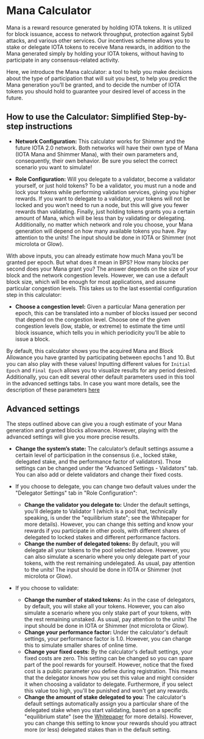 # Mana Calculator

Mana is a reward resource generated by holding IOTA tokens. It is utilized for block issuance, access to network throughput, protection against Sybil attacks, and various other services. Our incentives scheme allows you to stake or delegate IOTA tokens to receive Mana rewards, in addition to the Mana generated simply by holding your IOTA tokens, without having to participate in any consensus-related activity.

Here, we introduce the Mana calculator: a tool to help you make decisions about the type of participation that will suit you best, to help you predict the Mana generation you’ll be granted, and to decide the number of IOTA tokens you should hold to guarantee your desired level of access in the future.

## How to use the Calculator: Simplified Step-by-step instructions

- **Network Configuration:** This calculator works for Shimmer and the future IOTA 2.0 network. Both networks will have their own type of Mana (IOTA Mana and Shimmer Mana), with their own parameters and, consequently, their own behavior. Be sure you select the correct scenario you want to simulate!

- **Role Configuration:** Will you delegate to a validator, become a validator yourself, or just hold tokens? To be a validator, you must run a node and lock your tokens while performing validation services, giving you higher rewards. If you want to delegate to a validator, your tokens will not be locked and you won’t need to run a node, but this will give you fewer rewards than validating. Finally, just holding tokens grants you a certain amount of Mana, which will be less than by validating or delegating. Additionally, no matter which network and role you choose, your Mana generation will depend on how many available tokens you have. Pay attention to the units! The input should be done in IOTA or Shimmer (not microIota or Glow).

With above inputs, you can already estimate how much Mana you’ll be granted per epoch. But what does it mean in BPS? How many blocks per second does your Mana grant you? The answer depends on the size of your block and the network congestion levels. However, we can use a default block size, which will be enough for most applications, and assume particular congestion levels. This takes us to the last essential configuration step in this calculator:

- **Choose a congestion level:** Given a particular Mana generation per epoch, this can be translated into a number of blocks issued per second that depend on the congestion level. Choose one of the given congestion levels (low, stable, or extreme) to estimate the time until block issuance, which tells you in which periodicity you’ll be able to issue a block.

By default, this calculator shows you the acquired Mana and Block Allowance you have granted by participating between epochs 1 and 10.
But you can also play with these values!
Inputting different values for `Initial Epoch` and `Final Epoch` allows you to visualize results for any period desired.
Additionally, you can edit several other default parameters used in this tool in the advanced settings tabs.
In case you want more details, see the description of these parameters [here](/learn/protocols/iota2.0/core-concepts/mana-calculator/#advanced-settings)

## Advanced settings

The steps outlined above can give you a rough estimate of your Mana generation and granted blocks allowance. However, playing with the advanced settings will give you more precise results.

- **Change the system’s state:** The calculator’s default settings assume a certain level of participation in the consensus (i.e., locked stake, delegated stake, and the performance factor of validators). Those settings can be changed under the “Advanced Settings - Validators” tab. You can also add or delete validators and change their fixed costs.

- If you choose to delegate, you can change two default values under the "Delegator Settings" tab in "Role Configuration":

  - **Change the validator you delegate to:** Under the default settings, you'll delegate to Validator 1 (which is a pool that, technically speaking, is under the "equilibrium state"; see the Whitepaper for more details). However, you can change this setting and know your rewards if you participate in other pools, with different shares of delegated to locked stakes and different performance factors.
  - **Change the number of delegated tokens:** By default, you will delegate all your tokens to the pool selected above.
    However, you can also simulate a scenario where you only delegate part of your tokens, with the rest remaining undelegated.
    As usual, pay attention to the units! The input should be done in IOTA or Shimmer (not microIota or Glow).

- If you choose to validate:
  - **Change the number of staked tokens:** As in the case of delegators, by default, you will stake all your tokens.
    However, you can also simulate a scenario where you only stake part of your tokens, with the rest remaining unstaked.
    As usual, pay attention to the units! The input should be done in IOTA or Shimmer (not microIota or Glow).
  - **Change your performance factor:** Under the calculator's default settings, your performance factor is 1.0. However, you can change this to simulate smaller shares of online time.
  - **Change your fixed costs:** By the calculator's default settings, your fixed costs are zero. This setting can be changed so you can spare part of the pool rewards for yourself. However, notice that the fixed cost is a public parameter you define during registration. This means that the delegator knows how you set this value and might consider it when choosing a validator to delegate. Furthermore, if you select this value too high, you'll be punished and won't get any rewards.
  - **Change the amount of stake delegated to you:** The calculator's default settings automatically assign you a particular share of the delegated stake when you start validating, based on a specific "equilibrium state" (see the [Whitepaper](https://files.iota.org/papers/IOTA_2.0_Incentives_And_Tokenomics_Whitepaper.pdf) for more details). However, you can change this setting to know your rewards should you attract more (or less) delegated stakes than in the default setting.

